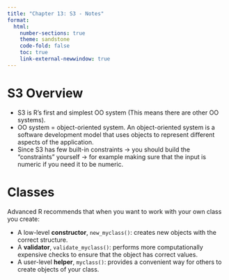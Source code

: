 ```yaml
---
title: "Chapter 13: S3 - Notes"
format: 
  html:
    number-sections: true
    theme: sandstone
    code-fold: false
    toc: true
    link-external-newwindow: true
---
```


# S3 Overview

-   S3 is R’s first and simplest OO system (This means there are other OO systems).
-   OO system = object-oriented system. An object-oriented system is a software development model that uses objects to represent different aspects of the application.
-   Since S3 has few built-in constraints -\> you should build the "constraints" yourself -\> for example making sure that the input is numeric if you need it to be numeric.

# Classes

Advanced R recommends that when you want to work with your own class you create:

-   A low-level **constructor**, `new_myclass()`: creates new objects with the correct structure.
-   A **validator**, `validate_myclass()`: performs more computationally expensive checks to ensure that the object has correct values.
-   A user-level **helper**, `myclass()`: provides a convenient way for others to create objects of your class.

